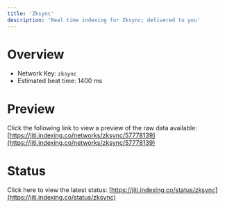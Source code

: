 ```yaml
---
title: 'Zksync'
description: 'Real time indexing for Zksync; delivered to you'
---
```


# Overview
- Network Key: `zksync`
- Estimated beat time: 1400 ms

# Preview
Click the following link to view a preview of the raw data available: [https://jiti.indexing.co/networks/zksync/57778139](https://jiti.indexing.co/networks/zksync/57778139)

# Status
Click here to view the latest status: [https://jiti.indexing.co/status/zksync](https://jiti.indexing.co/status/zksync)
